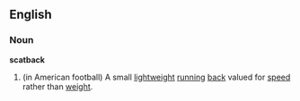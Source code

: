 ==English==
===Noun===
'''scatback'''
# (in American football) A small [[lightweight]] [[running]] [[back]] valued for [[speed]] rather than [[weight]].
